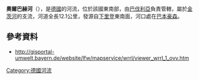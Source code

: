 {{Onesource|time=2020-11-04T14:20:24+00:00}}
{{Coord|48|8|43|N|10|14|47|E|display=title}}

'''奧爾巴赫河'''（{{lang-de|Auerbach}}），是[[德國|德國]]的河流，位於該國東南部，由[[巴伐利亞|巴伐利亞]]負責管轄，屬於[[金茨河|金茨河]]的支流，河道全長12.1公里，發源自[[下里登|下里登]]東南面，河口處在[[巴本豪森_(巴伐利亞州)|巴本豪森]]。

==參考資料==
* http://gisportal-umwelt.bayern.de/website/lfw/mapservice/wrrl/viewer_wrrl_1_ovv.htm {{Webarchive|url=https://archive.is/20050409031701/http://gisportal-umwelt.bayern.de/website/lfw/mapservice/wrrl/viewer_wrrl_1_ovv.htm |date=2005-04-09 }}

{{Germany-geo-stub}}
[[Category:德國河流|Category:德國河流]]